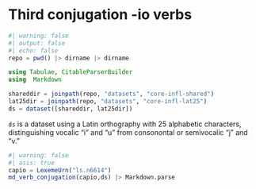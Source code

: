 # Third conjugation -io verbs



```julia
#| warning: false
#| output: false
#| echo: false
repo = pwd() |> dirname |> dirname

using Tabulae, CitableParserBuilder
using  Markdown

shareddir = joinpath(repo, "datasets", "core-infl-shared") 
lat25dir = joinpath(repo, "datasets", "core-infl-lat25") 
ds = dataset([shareddir, lat25dir])
```

`ds` is a dataset using a Latin orthography with 25 alphabetic characters, distinguishing vocalic "i" and "u" from consonontal or semivocalic "j" and "v."


```julia
#| warning: false
#| asis: true
capio = LexemeUrn("ls.n6614")
md_verb_conjugation(capio,ds) |> Markdown.parse
```